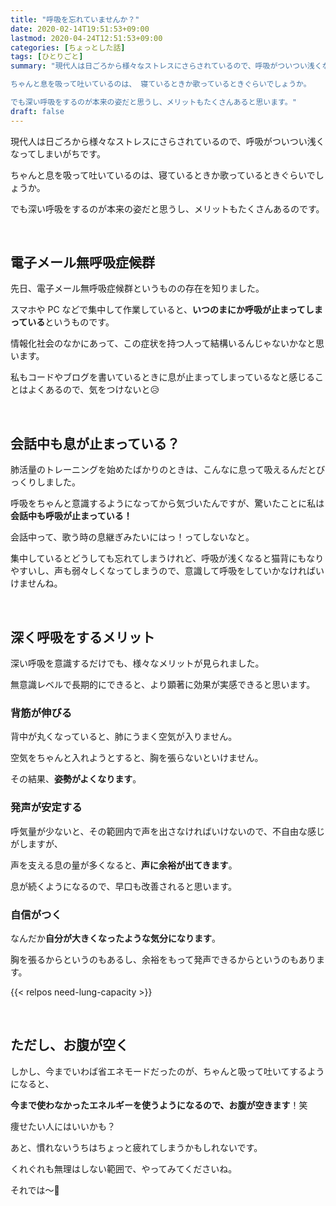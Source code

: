 ```yaml
---
title: "呼吸を忘れていませんか？"
date: 2020-02-14T19:51:53+09:00
lastmod: 2020-04-24T12:51:53+09:00
categories: [ちょっとした話]
tags: [ひとりごと]
summary: "現代人は日ごろから様々なストレスにさらされているので、呼吸がついつい浅くなってしまいがちです。

ちゃんと息を吸って吐いているのは、 寝ているときか歌っているときぐらいでしょうか。

でも深い呼吸をするのが本来の姿だと思うし、メリットもたくさんあると思います。"
draft: false
---
```


現代人は日ごろから様々なストレスにさらされているので、呼吸がついつい浅くなってしまいがちです。

ちゃんと息を吸って吐いているのは、寝ているときか歌っているときぐらいでしょうか。

でも深い呼吸をするのが本来の姿だと思うし、メリットもたくさんあるのです。
<!--more--><br/>
## 電子メール無呼吸症候群

先日、電子メール無呼吸症候群というものの存在を知りました。 

スマホや PC などで集中して作業していると、**いつのまにか呼吸が止まってしまっている**というものです。

情報化社会のなかにあって、この症状を持つ人って結構いるんじゃないかなと思います。

私もコードやブログを書いているときに息が止まってしまっているなと感じることはよくあるので、気をつけないと:disappointed_relieved:

<br/>

## 会話中も息が止まっている？

肺活量のトレーニングを始めたばかりのときは、こんなに息って吸えるんだとびっくりしました。

呼吸をちゃんと意識するようになってから気づいたんですが、驚いたことに私は**会話中も呼吸が止まっている！**

会話中って、歌う時の息継ぎみたいにはっ！ってしないなと。

集中しているとどうしても忘れてしまうけれど、呼吸が浅くなると猫背にもなりやすいし、声も弱々しくなってしまうので、意識して呼吸をしていかなければいけませんね。

<br/>

## 深く呼吸をするメリット

深い呼吸を意識するだけでも、様々なメリットが見られました。

無意識レベルで長期的にできると、より顕著に効果が実感できると思います。

### 背筋が伸びる

背中が丸くなっていると、肺にうまく空気が入りません。

空気をちゃんと入れようとすると、胸を張らないといけません。

その結果、**姿勢がよくなります**。

### 発声が安定する

呼気量が少ないと、その範囲内で声を出さなければいけないので、不自由な感じがしますが、

声を支える息の量が多くなると、**声に余裕が出てきます**。

息が続くようになるので、早口も改善されると思います。

### 自信がつく

なんだか**自分が大きくなったような気分になります**。

胸を張るからというのもあるし、余裕をもって発声できるからというのもあります。

{{< relpos need-lung-capacity >}}

<br/>

## ただし、お腹が空く

しかし、今までいわば省エネモードだったのが、ちゃんと吸って吐いてするようになると、

**今まで使わなかったエネルギーを使うようになるので、お腹が空きます**！笑

痩せたい人にはいいかも？

あと、慣れないうちはちょっと疲れてしまうかもしれないです。

くれぐれも無理はしない範囲で、やってみてくださいね。

それでは～:wave:
